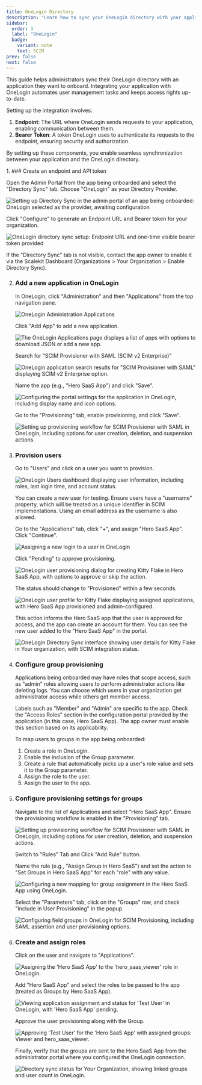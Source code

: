 ```yaml
---
title: OneLogin Directory
description: "Learn how to sync your OneLogin directory with your application for automated user provisioning and management using SCIM."
sidebar:
  order: 3
  label: "OneLogin"
  badge:
    variant: note
    text: SCIM
prev: false
next: false
---
```


This guide helps administrators sync their OneLogin directory with an application they want to onboard. Integrating your application with OneLogin automates user management tasks and keeps access rights up-to-date.

Setting up the integration involves:

1. **Endpoint**: The URL where OneLogin sends requests to your application, enabling communication between them.
2. **Bearer Token**: A token OneLogin uses to authenticate its requests to the endpoint, ensuring security and authorization.

By setting up these components, you enable seamless synchronization between your application and the OneLogin directory.

<Steps>
1. ### Create an endpoint and API token

   Open the Admin Portal from the app being onboarded and select the "Directory Sync" tab. Choose "OneLogin" as your Directory Provider.

   ![Setting up Directory Sync in the admin portal of an app being onboarded: OneLogin selected as the provider, awaiting configuration](@/assets/docs/guides/scim-integrations/onelogin-scim/0-1.png)

   Click "Configure" to generate an Endpoint URL and Bearer token for your organization.

   ![OneLogin directory sync setup: Endpoint URL and one-time visible bearer token provided](@/assets/docs/guides/scim-integrations/onelogin-scim/0-2.png)

   <Aside type="note">
   If the "Directory Sync" tab is not visible, contact the app owner to enable it via the Scalekit Dashboard (Organizations > Your Organization > Enable Directory Sync).
   </Aside>

2. ### Add a new application in OneLogin

   In OneLogin, click "Administration" and then "Applications" from the top navigation pane.

   ![OneLogin Administration Applications](@/assets/docs/guides/scim-integrations/onelogin-scim/2.png)

   Click "Add App" to add a new application.

   ![The OneLogin Applications page displays a list of apps with options to download JSON or add a new app.](@/assets/docs/guides/scim-integrations/onelogin-scim/3.png)

   Search for "SCIM Provisioner with SAML (SCIM v2 Enterprise)"

   ![OneLogin application search results for "SCIM Provisioner with SAML" displaying SCIM v2 Enterprise option.](@/assets/docs/guides/scim-integrations/onelogin-scim/4.png)

   Name the app (e.g., "Hero SaaS App") and click "Save".

   ![Configuring the portal settings for the application in OneLogin, including display name and icon options.](@/assets/docs/guides/scim-integrations/onelogin-scim/5.png)

   Go to the "Provisioning" tab, enable provisioning, and click "Save".

   ![Setting up provisioning workflow for SCIM Provisioner with SAML in OneLogin, including options for user creation, deletion, and suspension actions.](@/assets/docs/guides/scim-integrations/onelogin-scim/6.png)

3. ### Provision users

   Go to "Users" and click on a user you want to provision.

   ![OneLogin Users dashboard displaying user information, including roles, last login time, and account status.](@/assets/docs/guides/scim-integrations/onelogin-scim/7.png)

   <Aside type="note">
   You can create a new user for testing. Ensure users have a "username" property, which will be treated as a unique identifier in SCIM implementations. Using an email address as the username is also allowed.
   </Aside>

   Go to the "Applications" tab, click "+", and assign "Hero SaaS App". Click "Continue".

   ![Assigning a new login to a user in OneLogin](@/assets/docs/guides/scim-integrations/onelogin-scim/8.png)

   Click "Pending" to approve provisioning.

   ![OneLogin user provisioning dialog for creating Kitty Flake in Hero SaaS App, with options to approve or skip the action.](@/assets/docs/guides/scim-integrations/onelogin-scim/9.png)

   The status should change to "Provisioned" within a few seconds.

   ![OneLogin user profile for Kitty Flake displaying assigned applications, with Hero SaaS App provisioned and admin-configured.](@/assets/docs/guides/scim-integrations/onelogin-scim/10.png)

   This action informs the Hero SaaS app that the user is approved for access, and the app can create an account for them. You can see the new user added to the "Hero SaaS App" in the portal.

   ![OneLogin Directory Sync interface showing user details for Kitty Flake in Your organization, with SCIM integration status.](@/assets/docs/guides/scim-integrations/onelogin-scim/11.png)

4. ### Configure group provisioning

   Applications being onboarded may have roles that scope access, such as "admin" roles allowing users to perform administrator actions like deleting logs. You can choose which users in your organization get administrator access while others get member access.

   <Aside type="note">
   Labels such as "Member" and "Admin" are specific to the app. Check the "Access Roles" section in the configuration portal provided by the application (in this case, Hero SaaS App). The app owner must enable this section based on its applicability.
   </Aside>

   To map users to groups in the app being onboarded:

   1. Create a role in OneLogin.
   2. Enable the inclusion of the Group parameter.
   3. Create a rule that automatically picks up a user's role value and sets it to the Group parameter.
   4. Assign the role to the user.
   5. Assign the user to the app.

5. ### Configure provisioning settings for groups

   Navigate to the list of Applications and select "Hero SaaS App". Ensure the provisioning workflow is enabled in the "Provisioning" tab.

   ![Setting up provisioning workflow for SCIM Provisioner with SAML in OneLogin, including options for user creation, deletion, and suspension actions.](@/assets/docs/guides/scim-integrations/onelogin-scim/6.png)

   Switch to "Rules" Tab and Click "Add Rule" button.

   Name the rule (e.g., "Assign Group in Hero SaaS") and set the action to "Set Groups in Hero SaaS App" for each "role" with any value.

   ![Configuring a new mapping for group assignment in the Hero SaaS App using OneLogin.](@/assets/docs/guides/scim-integrations/onelogin-scim/13.png)

   Select the "Parameters" tab, click on the "Groups" row, and check "Include in User Provisioning" in the popup.

   ![Configuring field groups in OneLogin for SCIM Provisioning, including SAML assertion and user provisioning options.](@/assets/docs/guides/scim-integrations/onelogin-scim/12.png)

6. ### Create and assign roles

   Click on the user and navigate to "Applications".

   ![Assigning the 'Hero SaaS App' to the 'hero_saas_viewer' role in OneLogin.](@/assets/docs/guides/scim-integrations/onelogin-scim/14.png)

   Add "Hero SaaS App" and select the roles to be passed to the app (treated as Groups by Hero SaaS App).

   ![Viewing application assignment and status for 'Test User' in OneLogin, with 'Hero SaaS App' pending.](@/assets/docs/guides/scim-integrations/onelogin-scim/16.png)

   Approve the user provisioning along with the Group.

   ![Approving 'Test User' for the 'Hero SaaS App' with assigned groups: Viewer and hero_saas_viewer.](@/assets/docs/guides/scim-integrations/onelogin-scim/17.png)

   Finally, verify that the groups are sent to the Hero SaaS App from the administrator portal where you configured the OneLogin connection.

   ![Directory sync status for Your Organization, showing linked groups and user count in OneLogin.](@/assets/docs/guides/scim-integrations/onelogin-scim/18.png)
</Steps>
